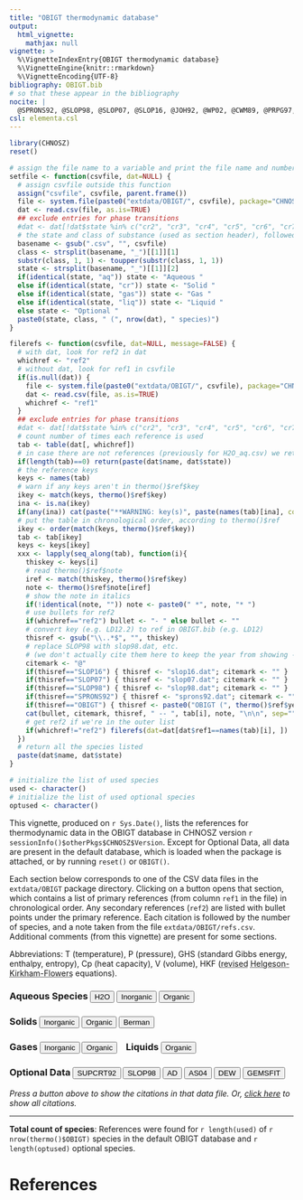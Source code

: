 ```yaml
---
title: "OBIGT thermodynamic database"
output:
  html_vignette:
    mathjax: null
vignette: >
  %\VignetteIndexEntry{OBIGT thermodynamic database}
  %\VignetteEngine{knitr::rmarkdown}
  %\VignetteEncoding{UTF-8}
bibliography: OBIGT.bib
# so that these appear in the bibliography
nocite: | 
  @SPRONS92, @SLOP98, @SLOP07, @SLOP16, @JOH92, @WP02, @CWM89, @PRPG97, @TH88, @Kul06, @Sho09, @HKF81
csl: elementa.csl
---
```

<style>
/* https://css-tricks.com/hash-tag-links-padding/ */
a.anchor::before {
  display: block;
  content: " ";
  margin-top: -220px;
  height: 220px;
  visibility: hidden;
  pointer-events: none;
}
</style>
<script>
function ToggleDiv(ID) {
  var D = document.getElementById("D-" + ID);
  if (D.style.display === "none") {
    // close all divs then open this one
    CloseAllDivs();
    OpenDiv(ID);
  } else {
    // close all divs
    CloseAllDivs();
  }
}
function OpenDiv(ID) {
  // open the div
  var D = document.getElementById("D-" + ID);
  D.style.display = "block";
  // style the button
  var B = document.getElementById("B-" + ID);
  var Btext = ID.split("-")[1];
  B.innerHTML = "<b>" + Btext + "</b>";
  B.style.color = "red";
}
function CloseDiv(ID) {
  // close the div
  var D = document.getElementById("D-" + ID);
  D.style.display = "none";
  // style the button
  var B = document.getElementById("B-" + ID);
  var Btext = ID.split("-")[1];
  B.innerHTML = Btext;
  B.style.color = "black";
}
function OpenAllDivs() {
  OpenDiv("aqueous-H2O");
  OpenDiv("aqueous-inorganic");
  OpenDiv("aqueous-organic");
  OpenDiv("solid-inorganic");
  OpenDiv("solid-organic");
  OpenDiv("solid-Berman");
  OpenDiv("gas-inorganic");
  OpenDiv("gas-organic");
  OpenDiv("liquid-organic");
  OpenDiv("optional-SUPCRT92");
  OpenDiv("optional-SLOP98");
  OpenDiv("optional-AD");
  OpenDiv("optional-AS04");
  OpenDiv("optional-DEW");
  OpenDiv("optional-GEMSFIT");
  // change the footer message
  document.getElementById("footer").style.display = "none";
  document.getElementById("all-open").style.display = "block";
}
function CloseAllDivs() {
  CloseDiv("aqueous-H2O");
  CloseDiv("aqueous-inorganic");
  CloseDiv("aqueous-organic");
  CloseDiv("solid-inorganic");
  CloseDiv("solid-organic");
  CloseDiv("solid-Berman");
  CloseDiv("gas-inorganic");
  CloseDiv("gas-organic");
  CloseDiv("liquid-organic");
  CloseDiv("optional-SUPCRT92");
  CloseDiv("optional-SLOP98");
  CloseDiv("optional-AD");
  CloseDiv("optional-AS04");
  CloseDiv("optional-DEW");
  CloseDiv("optional-GEMSFIT");
  // change the footer message
  document.getElementById("footer").style.display = "block";
  document.getElementById("all-open").style.display = "none";
}
</script>

```r
library(CHNOSZ)
reset()
```

```r
# assign the file name to a variable and print the file name and number of species
setfile <- function(csvfile, dat=NULL) {
  # assign csvfile outside this function
  assign("csvfile", csvfile, parent.frame())
  file <- system.file(paste0("extdata/OBIGT/", csvfile), package="CHNOSZ")
  dat <- read.csv(file, as.is=TRUE)
  ## exclude entries for phase transitions
  #dat <- dat[!dat$state %in% c("cr2", "cr3", "cr4", "cr5", "cr6", "cr7", "cr8", "cr9"), ]
  # the state and class of substance (used as section header), followed by number of species
  basename <- gsub(".csv", "", csvfile)
  class <- strsplit(basename, "_")[[1]][1]
  substr(class, 1, 1) <- toupper(substr(class, 1, 1))
  state <- strsplit(basename, "_")[[1]][2]
  if(identical(state, "aq")) state <- "Aqueous "
  else if(identical(state, "cr")) state <- "Solid "
  else if(identical(state, "gas")) state <- "Gas "
  else if(identical(state, "liq")) state <- "Liquid "
  else state <- "Optional "
  paste0(state, class, " (", nrow(dat), " species)")
}
```

```r
filerefs <- function(csvfile, dat=NULL, message=FALSE) {
  # with dat, look for ref2 in dat
  whichref <- "ref2"
  # without dat, look for ref1 in csvfile
  if(is.null(dat)) {
    file <- system.file(paste0("extdata/OBIGT/", csvfile), package="CHNOSZ")
    dat <- read.csv(file, as.is=TRUE)
    whichref <- "ref1"
  }
  ## exclude entries for phase transitions
  #dat <- dat[!dat$state %in% c("cr2", "cr3", "cr4", "cr5", "cr6", "cr7", "cr8", "cr9"), ]
  # count number of times each reference is used
  tab <- table(dat[, whichref])
  # in case there are not references (previously for H2O_aq.csv) we return the species here
  if(length(tab)==0) return(paste(dat$name, dat$state))
  # the reference keys
  keys <- names(tab)
  # warn if any keys aren't in thermo()$ref$key
  ikey <- match(keys, thermo()$ref$key)
  ina <- is.na(ikey)
  if(any(ina)) cat(paste("**WARNING: key(s)", paste(names(tab)[ina], collapse=" "), "not found in `thermo()$ref$key`**\n\n"))
  # put the table in chronological order, according to thermo()$ref
  ikey <- order(match(keys, thermo()$ref$key))
  tab <- tab[ikey]
  keys <- keys[ikey]
  xxx <- lapply(seq_along(tab), function(i){
    thiskey <- keys[i]
    # read thermo()$ref$note
    iref <- match(thiskey, thermo()$ref$key)
    note <- thermo()$ref$note[iref]
    # show the note in italics
    if(!identical(note, "")) note <- paste0(" *", note, "* ")
    # use bullets for ref2
    if(whichref=="ref2") bullet <- "- " else bullet <- ""
    # convert key (e.g. LD12.2) to ref in OBIGT.bib (e.g. LD12)
    thisref <- gsub("\\..*$", "", thiskey)
    # replace SLOP98 with slop98.dat, etc.
    # (we don't actually cite them here to keep the year from showing -- it's annoying to see e.g. "slop98.dat (1998)")
    citemark <- "@"
    if(thisref=="SLOP16") { thisref <- "slop16.dat"; citemark <- "" }
    if(thisref=="SLOP07") { thisref <- "slop07.dat"; citemark <- "" }
    if(thisref=="SLOP98") { thisref <- "slop98.dat"; citemark <- "" }
    if(thisref=="SPRONS92") { thisref <- "sprons92.dat"; citemark <- "" }
    if(thisref=="OBIGT") { thisref <- paste0("OBIGT (", thermo()$ref$year[iref], ")"); citemark <- "" }
    cat(bullet, citemark, thisref, " -- ", tab[i], note, "\n\n", sep="")
    # get ref2 if we're in the outer list
    if(whichref!="ref2") filerefs(dat=dat[dat$ref1==names(tab)[i], ])
  })
  # return all the species listed
  paste(dat$name, dat$state)
}
```

```r
# initialize the list of used species
used <- character()
# initialize the list of used optional species
optused <- character()
```

This vignette, produced on `r Sys.Date()`, lists the references for thermodynamic data in the OBIGT database in CHNOSZ version `r sessionInfo()$otherPkgs$CHNOSZ$Version`.
Except for Optional Data, all data are present in the default database, which is loaded when the package is attached, or by running `reset()` or `OBIGT()`.

Each section below corresponds to one of the CSV data files in the `extdata/OBIGT` package directory.
Clicking on a button opens that section, which contains a list of primary references (from column `ref1` in the file) in chronological order.
Any secondary references (`ref2`) are listed with bullet points under the primary reference.
Each citation is followed by the number of species, and a note taken from the file `extdata/OBIGT/refs.csv`.
Additional comments (from this vignette) are present for some sections.

Abbreviations: T (temperature), P (pressure), GHS (standard Gibbs energy, enthalpy, entropy), Cp (heat capacity), V (volume), HKF (<abbr title="Tanger and Helgeson, 1988">revised</abbr> <abbr title="Helgeson et al., 1981">Helgeson-Kirkham-Flowers</abbr> equations).

<!-- All buttons at top -->

### Aqueous Species <button id="B-aqueous-H2O" onclick='ToggleDiv("aqueous-H2O")'>H2O</button> <button id="B-aqueous-inorganic" onclick='ToggleDiv("aqueous-inorganic")'>Inorganic</button> <button id="B-aqueous-organic" onclick='ToggleDiv("aqueous-organic")'>Organic</button>
### Solids <button id="B-solid-inorganic" onclick='ToggleDiv("solid-inorganic")'>Inorganic</button> <button id="B-solid-organic" onclick='ToggleDiv("solid-organic")'>Organic</button> <button id="B-solid-Berman" onclick='ToggleDiv("solid-Berman")'>Berman</button>
### Gases <button id="B-gas-inorganic" onclick='ToggleDiv("gas-inorganic")'>Inorganic</button> <button id="B-gas-organic" onclick='ToggleDiv("gas-organic")'>Organic</button> &nbsp;&nbsp;&nbsp;Liquids <button id="B-liquid-organic" onclick='ToggleDiv("liquid-organic")'>Organic</button>
### Optional Data <button id="B-optional-SUPCRT92" onclick='ToggleDiv("optional-SUPCRT92")'>SUPCRT92</button> <button id="B-optional-SLOP98" onclick='ToggleDiv("optional-SLOP98")'>SLOP98</button> <button id="B-optional-AD" onclick='ToggleDiv("optional-AD")'>AD</button> <button id="B-optional-AS04" onclick='ToggleDiv("optional-AS04")'>AS04</button> <button id="B-optional-DEW" onclick='ToggleDiv("optional-DEW")'>DEW</button> <button id="B-optional-GEMSFIT" onclick='ToggleDiv("optional-GEMSFIT")'>GEMSFIT</button>

<!-- normal or "all open" footer message --> 

<div id="footer" style="display: block">
*Press a button above to show the citations in that data file.*
*Or, <a href = "#showall" onclick='OpenAllDivs()'>click here</a> to show all citations.*
</div>

<div id="all-open" style="display: none">
*Showing citations in all data files.*
*Press any button above to hide them.*
</div>

<!-- Aqueous species divs -->

<div id="D-aqueous-H2O" style="display: none">
## <a id="aqueous-H2O" class="anchor"></a> `r setfile("H2O_aq.csv")`
```r
used <- c(used, filerefs(csvfile))
```

This file contains H<sub>2</sub>O, *e*<sup>-</sup>, and H<sup>+</sup>.
The properties of H<sub>2</sub>O are listed as NA; CHNOSZ calculates its properties using a Fortran subroutine taken from SUPRCT92 ([Johnson et al., 1992](https://doi.org/10.1016/0098-3004(92)90029-Q)) (default) or using the IAPWS-95 equations ([Wagner and Pruß, 2002](https://doi.org/10.1063/1.1461829)) or the Deep Earth Water (DEW) model ([Sverjensky et al., 2014](https://doi.org/10.1016/j.gca.2013.12.019)).

By convention, the standard Gibbs energy of formation, entropy, and heat capacity of the aqueous proton (H<sup>+</sup>) are 0 at all *T* and *P* ([e.g. Cox et al., 1989](https://www.worldcat.org/oclc/18559968)).
The formation reaction of the proton can be expressed as &frac12;H<sub>2,(*g*)</sub> + Z = H<sup>+</sup>, where Z is the "element" of positive charge.
Because the conventional standard Gibbs energy of this reaction is 0 at all *T*, the standard entropy of the reaction is also constrained to be zero (cf. Puigdomenech et al., 1997).
Therefore, the "element" of positive charge (Z) has zero thermodynamic properties except for an entropy, *S*°<sub>*T*<sub>r</sub></sub>, that is negative one-half that of H<sub>2,(*g*)</sub>.
The standard entropy of the aqueous electron, which is a solely a pseudospecies defined by *e*<sup>-</sup> = -Z, is opposite that of Z.

Likewise, [GEM-Selektor](http://gems.web.psi.ch/) defines "independent components" to be stoichiometric units usually consisting of elements and charge; the latter, [which is named Zz](http://gems.web.psi.ch/tests/TestNaCl-dep.html) and has a standard molal entropy of -65.34 J/mol/K and heat capacity of -14.418 J/mol/K (negative one-half those of gaseous hydrogen), is negated in the formula of the fictive "aqueous electron" ([Kulik, 2006](https://doi.org/10.1016/j.chemgeo.2005.08.014)).

Despite these considerations, the final column of the thermodynamic database (`thermo()$OBIGT`) lists a charge of "0" for both the aqueous proton and electron.
Data in this this column are used in CHNOSZ only to specify the charge that is input to the "*g*-function" ([Tanger and Helgeson, 1988](https://doi.org/10.2475/ajs.288.1.19); [Shock and Helgeson, 1988](https://doi.org/10.1016/0016-7037(88)90181-0)).
Setting it to zero prevents activation of the *g*-function, which would result in non-zero contributions to thermodynamic properties, conflicting with the conventions mentioned above.
All other calculations in CHNOSZ obtain the elemental makeup, including the correct charge for the species, by parsing the chemical formulas stored in the database.
</div>

<div id="D-aqueous-inorganic" style="display: none">
## <a id="aqueous-inorganic" class="anchor"></a> `r setfile("inorganic_aq.csv")`

```r
```
</div>

<div id="D-aqueous-organic" style="display: none">
## <a id="aqueous-organic" class="anchor"></a> `r setfile("organic_aq.csv")`
Charged amino acid sidechain groups have a Z parameter that is tabulated as zero; their chemical formulas indicate the correct charge.
Non-zero values of Z would yield derivatives of the omega parameter (&omega;) in the revised HKF equations of state for the cations and anions *that are not opposites of each other*.
This would be incompatible with group additivity of cations and anions to give a neutral species, for which the derivatives of &omega; are taken to be zero (cf. [Dick et al., 2006](https://doi.org/10.5194/bg-3-311-2006)).

```r
```
</div>

<!-- Solid species divs --> 

<div id="D-solid-inorganic" style="display: none">
## <a id="solid-inorganic" class="anchor"></a> `r setfile("inorganic_cr.csv")`
Chamosite,7A and witherite were present in sprons92.dat but not in slop98.dat or later files, and are not included in CHNOSZ.
The source of parameters used here for goethite is different from that in the slop files ([Shock, 2009](https://doi.org/10.2113/gsecongeo.104.8.1235)).

```r
```
</div>

<div id="D-solid-organic" style="display: none">
## <a id="solid-organic" class="anchor"></a> `r setfile("organic_cr.csv")`

```r
```
</div>

<div id="D-solid-Berman" style="display: none">
## <a id="solid-Berman" class="anchor"></a> `r setfile("Berman_cr.csv")`
This file gives the identifiying information for minerals whose properties are calculated using the formulation of [Berman (1988)](https://doi.org/10.1093/petrology/29.2.445).
Thermodynamic properties for these minerals are listed as NA in `thermo()$OBIGT`; the actual data are stored separately, as CSV files in `extdata/Berman/*.csv`.

```r
```
</div>

<!-- Gas species divs --> 

<div id="D-gas-inorganic" style="display: none">
## <a id="gas-inorganic" class="anchor"></a> `r setfile("inorganic_gas.csv")`

```r
```
</div>

<div id="D-gas-organic" style="display: none">
## <a id="gas-organic" class="anchor"></a> `r setfile("organic_gas.csv")`

```r
```
</div>

<!-- Liquid species divs --> 

<div id="D-liquid-organic" style="display: none">
## <a id="liquid-organic" class="anchor"></a> `r setfile("organic_liq.csv")`

```r
```
</div>

<!-- Optional species divs --> 

<div id="D-optional-SUPCRT92" style="display: none">
## <a id="optional-SUPCRT92" class="anchor"></a> `r setfile("SUPCRT92.csv")`
These minerals and aqueous species, taken from the SUPCRT92 database, were present in earlier versions of CHNOSZ but have since been superseded by @Ber88 (minerals) and @NA03 (H<sub>2</sub>AsO<sub>3</sub><sup>-</sup>).
The thermodynamic properties and parameters are kept here as optional data for reproducing published calculations and making comparisons with newer data.
The minerals here include all of the silicates and Al-bearing minerals from @HDNB78, as well as calcite, dolomite, hematite, and magnetite.
Use `add.OBIGT("SUPCRT92")` to load the data.

**NOTE:** Other minerals from SUPCRT92, including native elements, sulfides, halides, sulfates, and selected carbonates and oxides that do not duplicate those in the Berman dataset, are still present in the default database (**inorganic_cr.csv**).

```r
```
</div>

<div id="D-optional-SLOP98" style="display: none">
## <a id="optional-SLOP98" class="anchor"></a> `r setfile("SLOP98.csv")`
These species, which were taken from or are linked to slop98.dat (or later versions) and were present in earlier versions of CHNOSZ, have been replaced by or are incompatible with species currently in the default database, including aqueous Al species [@TS01], As species [@NA03], Au, Ag, and Cu species [@AZ01; @AZ10], Pd species [@TBZ+13], Zn species [@AT14], Pt species [@TBB15], Nb species [@AKK+20], and CoCl<sub>2</sub><sup>+</sup> [@LBT+11].
This file also contains aqueous transuranic actinide complexes, for which estimated thermodynamic properties have been reported, but no entropies of the corresponding elements at 298.15 K are available to check the self-consistency of the GHS values for the complexes.
Use `add.OBIGT("SLOP98")` to load the data.

**NOTE:** Many other species found in slop98.dat and later versions are still present in the default database.

```r
```
</div>

<div id="D-optional-AD" style="display: none">
## <a id="optional-AD" class="anchor"></a> `r setfile("AD.csv")`
This file has parameters for aqueous nonelectrolytes in the Akinfiev-Diamond model [@AD03].
Use `add.OBIGT("AD")` to load the data; see `demo(AD)` for an example.

```r
```
</div>

<div id="D-optional-AS04" style="display: none">
## <a id="optional-AS04" class="anchor"></a> `r setfile("AS04.csv")`
This file has data for aqueous SiO<sub>2</sub> from @AS04 and a HSiO<sub>3</sub><sup>-</sup> modified to be consistent with the SiO<sub>2</sub> here.
This file also has H<sub>4</sub>SiO<sub>4</sub> from an earlier publication [@Ste01] that is roughly consistent with the SiO<sub>2</sub> here.
Use `add.OBIGT("AS04")` to load the data; see `demo(aluminum)` for an example.

```r
```
</div>

<div id="D-optional-DEW" style="display: none">
## <a id="optional-DEW" class="anchor"></a> `r setfile("DEW.csv")`
The Deep Earth Water (DEW) model extends the applicability of the revised HKF equations of state to 60 kbar.
Accuracy of the thermodynamic calculations at these conditions is improved by revised correlations for the <i>a</i><sub>1</sub> HKF parameter, as described by [Sverjensky et al. (2014)](https://doi.org/10.1016/j.gca.2013.12.019).
The thermodynamic parameters for species were taken from the May 2017 and January 2019 versions of the DEW spreadsheet.
The following species are present in the spreadsheet, but are not used here because the parameters are unchanged from the default database in CHNOSZ: B(OH)<sub>3</sub>, Br<sup>-</sup>, Ca<sup>+2</sup>, Cl<sup>-</sup>, Cs<sup>+</sup>, F<sup>-</sup>, H<sup>+</sup>, H<sub>2</sub>, He, I<sup>-</sup>, K<sup>+</sup>, Kr, Li<sup>+</sup>, Mg<sup>+2</sup>, Na<sup>+</sup>, Ne, O<sub>2</sub>, Rb<sup>+</sup>, Rn, SO<sub>4</sub><sup>-2</sup>.

Besides using `add.OBIGT("DEW")` to load these data, you should also run `water("DEW")` to activate the DEW equations in CHNOSZ.
See `demo(DEW)` for some examples.

Most of the comments below were transcribed from the DEW spreadsheet. (Comments in parentheses were added by JMD.)

```r
optused <- c(optused, filerefs(csvfile))
```
</div>

<div id="D-optional-GEMSFIT" style="display: none">
## <a id="optional-GEMSFIT" class="anchor"></a> `r setfile("GEMSFIT.csv")`
[Miron et al. (2016)](https://doi.org/10.1016/j.gca.2016.04.026) and [Miron et al. (2017)](https://doi.org/10.2475/07.2017.01) described an internally consistent thermodynamic dataset for aqueous species in the system Ca-Mg-Na-K-Al-Si-O-H-C-Cl that was obtained by using the [GEMSFIT](https://doi.org/10.1016/j.apgeochem.2014.10.013) package.
Use `add.OBIGT("GEMSFIT")` to load the data.

```r
```
</div>

<hr>

<b>Total count of species</b>: References were found for `r length(used)` of `r nrow(thermo()$OBIGT)` species in the default OBIGT database and `r length(optused)` optional species.

# References

<script>
// Open button corresponding to hash target in URL 20200703
// Keep this at the end of the body:
// https://stackoverflow.com/questions/9899372/pure-javascript-equivalent-of-jquerys-ready-how-to-call-a-function-when-t
  var url = window.location.href;
  if (url.indexOf("#") > 0) {
    var activeButton = url.substring(url.indexOf("#") + 1);
    if(activeButton == "showall") {
      OpenAllDivs();
      // hide the footer message
      document.getElementById("footer").style.display = "none";
    } else {
      OpenDiv(activeButton);
    }
    // https://stackoverflow.com/questions/3163615/how-to-scroll-html-page-to-given-anchor
    location.hash = "#" + activeButton;
  }
</script>

